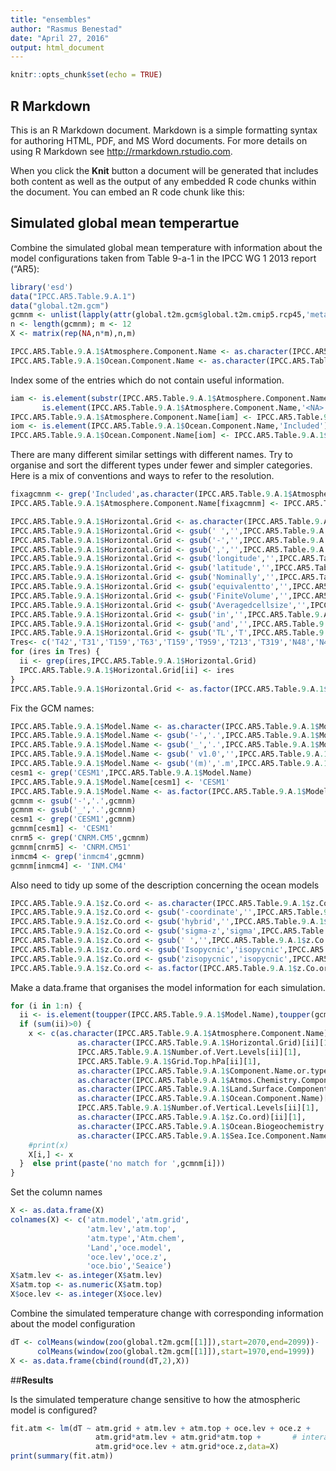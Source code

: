 ```yaml
---
title: "ensembles"
author: "Rasmus Benestad"
date: "April 27, 2016"
output: html_document
---
```


```r
knitr::opts_chunk$set(echo = TRUE)
```

## R Markdown

This is an R Markdown document. Markdown is a simple formatting syntax for authoring HTML, PDF, and MS Word documents. For more details on using R Markdown see <http://rmarkdown.rstudio.com>.

When you click the **Knit** button a document will be generated that includes both content as well as the output of any embedded R code chunks within the document. You can embed an R code chunk like this:

## **Simulated global mean temperartue**

Combine the simulated global mean temperature with information about the model configurations taken from Table 9-a-1 in the IPCC WG 1 2013 report ("AR5): 

```r
library('esd')
data("IPCC.AR5.Table.9.A.1")
data("global.t2m.gcm")
gcmnm <- unlist(lapply(attr(global.t2m.gcm$global.t2m.cmip5.rcp45,'meta'),function(x) x$GCM))
n <- length(gcmnm); m <- 12
X <- matrix(rep(NA,n*m),n,m)

IPCC.AR5.Table.9.A.1$Atmosphere.Component.Name <- as.character(IPCC.AR5.Table.9.A.1$Atmosphere.Component.Name)
IPCC.AR5.Table.9.A.1$Ocean.Component.Name <- as.character(IPCC.AR5.Table.9.A.1$Ocean.Component.Name)
```

Index some of the entries which do not contain useful information. 

```r
iam <- is.element(substr(IPCC.AR5.Table.9.A.1$Atmosphere.Component.Name,1,8),'Included') |
       is.element(IPCC.AR5.Table.9.A.1$Atmosphere.Component.Name,'<NA>')
IPCC.AR5.Table.9.A.1$Atmosphere.Component.Name[iam] <- IPCC.AR5.Table.9.A.1$Model.Name[iam]
iom <- is.element(IPCC.AR5.Table.9.A.1$Ocean.Component.Name,'Included')
IPCC.AR5.Table.9.A.1$Ocean.Component.Name[iom] <- IPCC.AR5.Table.9.A.1$Model.Name[iom]
```

There are many different similar settings with different names. Try to organise and sort the different types under fewer and simpler categories. Here is a mix of conventions and ways to refer to the resolution.

```r
fixagcmnm <- grep('Included',as.character(IPCC.AR5.Table.9.A.1$Atmosphere.Component.Name))
IPCC.AR5.Table.9.A.1$Atmosphere.Component.Name[fixagcmnm] <- IPCC.AR5.Table.9.A.1$Model.Name[fixagcmnm]
```


```r
IPCC.AR5.Table.9.A.1$Horizontal.Grid <- as.character(IPCC.AR5.Table.9.A.1$Horizontal.Grid)
IPCC.AR5.Table.9.A.1$Horizontal.Grid <- gsub(' ','',IPCC.AR5.Table.9.A.1$Horizontal.Grid)
IPCC.AR5.Table.9.A.1$Horizontal.Grid <- gsub('-','',IPCC.AR5.Table.9.A.1$Horizontal.Grid)
IPCC.AR5.Table.9.A.1$Horizontal.Grid <- gsub(',','',IPCC.AR5.Table.9.A.1$Horizontal.Grid)
IPCC.AR5.Table.9.A.1$Horizontal.Grid <- gsub('longitude','',IPCC.AR5.Table.9.A.1$Horizontal.Grid)
IPCC.AR5.Table.9.A.1$Horizontal.Grid <- gsub('latitude','',IPCC.AR5.Table.9.A.1$Horizontal.Grid)
IPCC.AR5.Table.9.A.1$Horizontal.Grid <- gsub('Nominally','',IPCC.AR5.Table.9.A.1$Horizontal.Grid)
IPCC.AR5.Table.9.A.1$Horizontal.Grid <- gsub('equivalentto','',IPCC.AR5.Table.9.A.1$Horizontal.Grid)
IPCC.AR5.Table.9.A.1$Horizontal.Grid <- gsub('FiniteVolume','',IPCC.AR5.Table.9.A.1$Horizontal.Grid)
IPCC.AR5.Table.9.A.1$Horizontal.Grid <- gsub('Averagedcellsize','',IPCC.AR5.Table.9.A.1$Horizontal.Grid)
IPCC.AR5.Table.9.A.1$Horizontal.Grid <- gsub('in','',IPCC.AR5.Table.9.A.1$Horizontal.Grid)
IPCC.AR5.Table.9.A.1$Horizontal.Grid <- gsub('and','',IPCC.AR5.Table.9.A.1$Horizontal.Grid)
IPCC.AR5.Table.9.A.1$Horizontal.Grid <- gsub('TL','T',IPCC.AR5.Table.9.A.1$Horizontal.Grid)
Tres<- c('T42','T31','T159','T63','T159','T959','T213','T319','N48','N49','C180','C360','R42','N96')
for (ires in Tres) {
  ii <- grep(ires,IPCC.AR5.Table.9.A.1$Horizontal.Grid)
  IPCC.AR5.Table.9.A.1$Horizontal.Grid[ii] <- ires
}
IPCC.AR5.Table.9.A.1$Horizontal.Grid <- as.factor(IPCC.AR5.Table.9.A.1$Horizontal.Grid)
```

Fix the GCM names:

```r
IPCC.AR5.Table.9.A.1$Model.Name <- as.character(IPCC.AR5.Table.9.A.1$Model.Name)
IPCC.AR5.Table.9.A.1$Model.Name <- gsub('-','.',IPCC.AR5.Table.9.A.1$Model.Name)
IPCC.AR5.Table.9.A.1$Model.Name <- gsub('_','.',IPCC.AR5.Table.9.A.1$Model.Name)
IPCC.AR5.Table.9.A.1$Model.Name <- gsub(' v1.0','',IPCC.AR5.Table.9.A.1$Model.Name)
IPCC.AR5.Table.9.A.1$Model.Name <- gsub('(m)','.m',IPCC.AR5.Table.9.A.1$Model.Name,perl=TRUE,fixed=TRUE)
cesm1 <- grep('CESM1',IPCC.AR5.Table.9.A.1$Model.Name)
IPCC.AR5.Table.9.A.1$Model.Name[cesm1] <- 'CESM1'
IPCC.AR5.Table.9.A.1$Model.Name <- as.factor(IPCC.AR5.Table.9.A.1$Model.Name)
gcmnm <- gsub('-','.',gcmnm)
gcmnm <- gsub('_','.',gcmnm)
cesm1 <- grep('CESM1',gcmnm)
gcmnm[cesm1] <- 'CESM1'
cnrm5 <- grep('CNRM.CM5',gcmnm)
gcmnm[cnrm5] <- 'CNRM.CM51'
inmcm4 <- grep('inmcm4',gcmnm)
gcmnm[inmcm4] <- 'INM.CM4'
```


Also need to tidy up some of the description concerning the ocean models

```r
IPCC.AR5.Table.9.A.1$z.Co.ord <- as.character(IPCC.AR5.Table.9.A.1$z.Co.ord)
IPCC.AR5.Table.9.A.1$z.Co.ord <- gsub('-coordinate','',IPCC.AR5.Table.9.A.1$z.Co.ord)
IPCC.AR5.Table.9.A.1$z.Co.ord <- gsub('hybrid','',IPCC.AR5.Table.9.A.1$z.Co.ord)
IPCC.AR5.Table.9.A.1$z.Co.ord <- gsub('sigma-z','sigma',IPCC.AR5.Table.9.A.1$z.Co.ord)
IPCC.AR5.Table.9.A.1$z.Co.ord <- gsub(' ','',IPCC.AR5.Table.9.A.1$z.Co.ord)
IPCC.AR5.Table.9.A.1$z.Co.ord <- gsub('Isopycnic','isopycnic',IPCC.AR5.Table.9.A.1$z.Co.ord)
IPCC.AR5.Table.9.A.1$z.Co.ord <- gsub('zisopycnic','isopycnic',IPCC.AR5.Table.9.A.1$z.Co.ord)
IPCC.AR5.Table.9.A.1$z.Co.ord <- as.factor(IPCC.AR5.Table.9.A.1$z.Co.ord)
```


Make a data.frame that organises the model information for each simulation.

```r
for (i in 1:n) {
  ii <- is.element(toupper(IPCC.AR5.Table.9.A.1$Model.Name),toupper(gcmnm[i]))
  if (sum(ii)>0) {
    x <- c(as.character(IPCC.AR5.Table.9.A.1$Atmosphere.Component.Name)[ii][1],
               as.character(IPCC.AR5.Table.9.A.1$Horizontal.Grid)[ii][1],
               IPCC.AR5.Table.9.A.1$Number.of.Vert.Levels[ii][1],
               IPCC.AR5.Table.9.A.1$Grid.Top.hPa[ii][1],
               as.character(IPCC.AR5.Table.9.A.1$Component.Name.or.type)[ii][1],
               as.character(IPCC.AR5.Table.9.A.1$Atmos.Chemistry.Component.Name)[ii][1],
               as.character(IPCC.AR5.Table.9.A.1$Land.Surface.Component.Name)[ii][1],
               as.character(IPCC.AR5.Table.9.A.1$Ocean.Component.Name)[ii][1],
               IPCC.AR5.Table.9.A.1$Number.of.Vertical.Levels[ii][1],
               as.character(IPCC.AR5.Table.9.A.1$z.Co.ord)[ii][1],
               as.character(IPCC.AR5.Table.9.A.1$Ocean.Biogeochemistry.Component.Name)[ii][1],
               as.character(IPCC.AR5.Table.9.A.1$Sea.Ice.Component.Name)[ii][1])
    #print(x)
    X[i,] <- x
  }  else print(paste('no match for ',gcmnm[i]))
}
```

Set the column names

```r
X <- as.data.frame(X)
colnames(X) <- c('atm.model','atm.grid',
                 'atm.lev','atm.top',
                 'atm.type','Atm.chem',
                 'Land','oce.model',
                 'oce.lev','oce.z',
                 'oce.bio','Seaice')
X$atm.lev <- as.integer(X$atm.lev)
X$atm.top <- as.numeric(X$atm.top)
X$oce.lev <- as.integer(X$oce.lev)
```

Combine the simulated temperature change with corresponding information about the model configuration

```r
dT <- colMeans(window(zoo(global.t2m.gcm[[1]]),start=2070,end=2099))-
      colMeans(window(zoo(global.t2m.gcm[[1]]),start=1970,end=1999))
X <- as.data.frame(cbind(round(dT,2),X))
```

##**Results**

Is the simulated temperature change sensitive to how the atmospheric model is configured?

```r
fit.atm <- lm(dT ~ atm.grid + atm.lev + atm.top + oce.lev + oce.z +
                   atm.grid*atm.lev + atm.grid*atm.top +       # interactions
                   atm.grid*oce.lev + atm.grid*oce.z,data=X)
print(summary(fit.atm))
```






